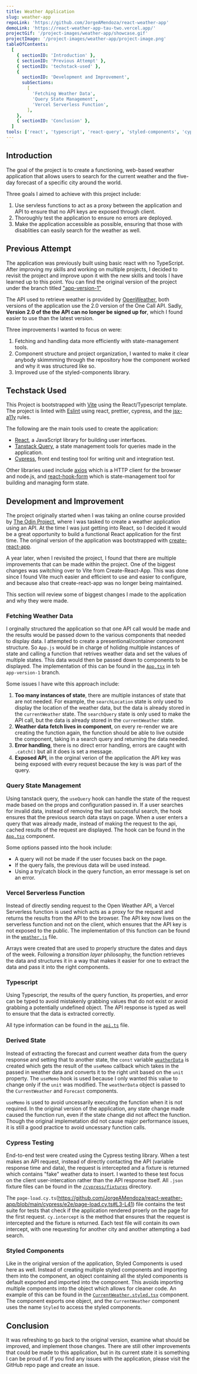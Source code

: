 ```yaml
---
title: Weather Application
slug: weather-app
repoLink: 'https://github.com/JorgeAMendoza/react-weather-app'
demoLink: 'https://react-weather-app-tau-two.vercel.app/'
projectGif: '/project-images/weather-app/showcase.gif'
projectImage: '/project-images/weather-app/project-image.png'
tableOfContents:
  [
    { sectionID: 'Introduction' },
    { sectionID: 'Previous Attempt' },
    { sectionID: 'techstack-used' },
    {
      sectionID: 'Development and Improvement',
      subSections:
        [
          'Fetching Weather Data',
          'Query State Management',
          'Vercel Serverless Function',
        ],
    },
    { sectionID: 'Conclusion' },
  ]
tools: ['react', 'typescript', 'react-query', 'styled-components', 'cypress']
---
```


## Introduction

The goal of the project is to create a functioning, web-based weather application that allows users to search for the current weather and the five-day forecast of a specific city around the world.

Three goals I aimed to achieve with this project include:

1. Use servless functions to act as a proxy between the application and API to ensure that no API keys are exposed through client.
2. Thoroughly test the application to ensure no errors are deployed.
3. Make the application accessible as possible, ensuring that those with disablities can easily search for the weather as well.

## Previous Attempt

The application was previously built using basic react with no TypeScript. After improving my skills and working on multiple projects, I decided to revisit the project and improve upon it with the new skills and tools I have learned up to this point. You can find the original version of the project under the branch titled ["app-version-1"](https://github.com/JorgeAMendoza/react-weather-app/tree/app-version-1)

The API used to retrieve weather is provided by [OpenWeather](https://openweathermap.org/api), both versions of the application use the 2.0 version of the One Call API. Sadly, **Version 2.0 of the the API can no longer be signed up for**, which I found easier to use than the latest version.

Three improvements I wanted to focus on were:

1. Fetching and handling data more efficiently with state-management tools.
2. Component structure and project organization, I wanted to make it clear anybody skimmming through the repository how the component worked and why it was structured like so.
3. Improved use of the styled-components library.

## Techstack Used

This Project is bootstrapped with [Vite](https://vitejs.dev/guide/) using the React/Typescript template. The project is linted with [Eslint](https://eslint.org/docs/latest/user-guide/getting-started) using react, prettier, cypress, and the [jsx-a11y](https://github.com/jsx-eslint/eslint-plugin-jsx-a11y) rules.

The following are the main tools used to create the application:

- [React](https://reactjs.org/docs/getting-started.html), a JavaScript library for building user interfaces.
- [Tanstack Query](https://tanstack.com/query/v4/docs/react/overview), a state management tools for queries made in the application.
- [Cypress](https://docs.cypress.io/guides/overview/why-cypress#What-you-ll-learn), front end testing tool for writing unit and integration test.

Other libraries used include [axios](https://www.npmjs.com/package/axios) which is a HTTP client for the browser and node.js, and [react-hook-form](https://react-hook-form.com/get-started) which is state-management tool for building and managing form state.

## Development and Improvement

The project originally started when I was taking an online course provided by [The Odin Project](https://www.theodinproject.com/lessons/node-path-javascript-weather-app), where I was tasked to create a weather application using an API. At the time I was just getting into React, so I decided it would be a great opportunity to build a functional React application for the first time. The original version of the application was bootstrapped with [create-react-app](https://create-react-app.dev/).

A year later, when I revisited the project, I found that there are multiple improvements that can be made within the project. One of the biggest changes was switching over to Vite from Create-React-App. This was done since I found Vite much easier and efficient to use and easier to configure, and because also that create-react-app was no longer being maintained.

This section will review some of biggest changes I made to the application and why they were made.

### Fetching Weather Data

I orginally structured the application so that one API call would be made and the results would be passed down to the various components that needed to display data. I attempted to create a presentional/container component structure. So `App.js` would be in charge of holidng multiple instances of state and calling a function that retrives weather data and set the values of multiple states. This data would then be passed down to components to be displayed. The implementation of this can be found in the [`App.tsx`](https://github.com/JorgeAMendoza/react-weather-app/blob/app-version-1/src/app/App.js) in teh `app-version-1` branch.

Some issues I have wite this approach include:

1. **Too many instances of state**, there are multiple instances of state that are not needed. For example, the `searchLocation` state is only used to display the location of the weather data, but the data is already stored in the `currentWeather` state. The `searchQuery` state is only used to make the API call, but the data is already stored in the `currentWeather` state.
2. **Weather data fetch lives in component**, on every re-render we are creating the function again, the function should be able to live outside the component, taking in a search query and returning the data needed.
3. **Error handling**, there is no direct error handling, errors are caught with `.catch()` but all it does is set a message.
4. **Exposed API**, in the orginal verion of the application the API key was being exposed with every request because the key is was part of the query.

### Query State Management

Using tanstack query, the `useQuery` hook can handle the state of the request made based on the props and configuration passed in. If a user searches for invalid data, instead of removing the last successful search, the hook ensures that the previous search data stays on page. When a user enters a query that was already made, instead of making the request to the api, cached results of the request are displayed. The hook can be found in the [`App.tsx`](https://github.com/JorgeAMendoza/react-weather-app/blob/main/src/App.tsx#L16-L36) component.

Some options passed into the hook include:

- A query will not be made if the user focuses back on the page.
- If the query fails, the previous data will be used instead.
- Using a try/catch block in the query function, an error message is set on an error.

### Vercel Serverless Function

Instead of directly sending request to the Open Weather API, a Vercel Serverless function is used which acts as a proxy for the request and returns the results from the API to the browser. The API key now lives on the serverless function and not on the client, which ensures that the API key is not exposed to the public. The implementation of this function can be found in the [`weather.js`](https://github.com/JorgeAMendoza/react-weather-app/blob/main/api/weather.js) file.

Arrays were created that are used to properly structure the dates and days of the week. Following a _transition layer_ philosophy, the function retrieves the data and structures it in a way that makes it easier for one to extract the data and pass it into the right components.

### Typescript

Using Typescript, the results of the query function, its properties, and error can be typed to avoid mistakenly grabbing values that do not exist or avoid grabbing a potentially undefined object. The API response is typed as well to ensure that the data is extracted correctly.

All type information can be found in the [`api.ts`](https://github.com/JorgeAMendoza/react-weather-app/blob/main/src/types/api.ts) file.

### Derived State

Instead of extracting the forecast and current weather data from the query response and setting that to another state, the `const` variable [`weatherData`](https://github.com/JorgeAMendoza/react-weather-app/blob/main/src/App.tsx#L38-L52) is created which gets the result of the `useMemo` callback which takes in the passed in weather data and converts it to the right unit based on the `unit` property. The `useMemo` hook is used because I only wanted this value to change only if the `unit` was modified. The `weatherData` object is passed to the `CurrentWeather` and `Forecast` components.

`useMemo` is used to avoid uncessarily executing the function when it is not required. In the original version of the application, any state change made caused the function run, even if the state change did not affect the function. Though the original implemetation did not cause major performance issues, it is still a good practice to avoid uncessary function calls.

### Cypress Testing

End-to-end test were created using the Cypress testing library. When a test makes an API request, instead of directly contacting the API (variable response time and data), the request is intercepted and a fixture is returned which contains "fake" weather data to insert. I wanted to these test focus on the client user-intercation rather than the API response itself. All `.json` fixture files can be found in the [`/cypress/fixtures`](https://github.com/JorgeAMendoza/react-weather-app/tree/main/cypress/fixtures) directory.

The `page-load.cy.ts`(https://github.com/JorgeAMendoza/react-weather-app/blob/main/cypress/e2e/page-load.cy.ts#L3-L41) file contains the test suite for tests that check if the application rendered proerly on the page for the first request. `cy.intercept` is the method that ensures that the request is intercepted and the fixture is returned. Each test file will contain its own intercept, with one requesting for another city and another attempting a bad search.

### Styled Components

Like in the original version of the application, Styled Components is used here as well. Instead of creating multiple styled components and importing them into the component, an object containing all the styled components is default exported and imported into the component. This avoids importing multiple components into the object which allows for cleaner code. An example of this can be found in the [`CurrentWeather.styled.tsx`](https://github.com/JorgeAMendoza/react-weather-app/blob/main/src/components/CurrentWeather/CurrentWeather.styled.tsx) component. The component exports one object, and the `CurrentWeather` component uses the name `Styled` to access the styled components.

## Conclusion

It was refreshing to go back to the original version, examine what should be improved, and implement those changes. There are still other improvements that could be made to this application, but in its current state it is something I can be proud of. If you find any issues with the application, please visit the GitHub repo page and create an issue.
